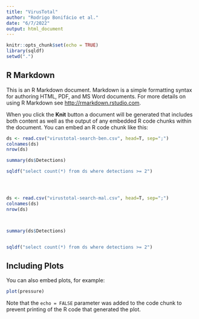 ```yaml
---
title: "VirusTotal"
author: "Rodrigo Bonifácio et al."
date: "6/7/2022"
output: html_document
---
```


```r
knitr::opts_chunk$set(echo = TRUE)
library(sqldf)
setwd(".")
```

## R Markdown

This is an R Markdown document. Markdown is a simple formatting syntax for authoring HTML, PDF, and MS Word documents. For more details on using R Markdown see <http://rmarkdown.rstudio.com>.

When you click the **Knit** button a document will be generated that includes both content as well as the output of any embedded R code chunks within the document. You can embed an R code chunk like this:

```r
ds <- read.csv("virustotal-search-ben.csv", head=T, sep=";")
colnames(ds)
nrow(ds)

summary(ds$Detections)

sqldf("select count(*) from ds where detections >= 2")




ds <- read.csv("virustotal-search-mal.csv", head=T, sep=";")
colnames(ds)
nrow(ds)



summary(ds$Detections)


sqldf("select count(*) from ds where detections >= 2")

```

## Including Plots

You can also embed plots, for example:

```r
plot(pressure)
```

Note that the `echo = FALSE` parameter was added to the code chunk to prevent printing of the R code that generated the plot.
